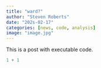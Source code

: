 ```yaml
---
title: "ward?"
author: "Steven Roberts"
date: "202s-02-17"
categories: [news, code, analysis]
image: "image.jpg"
---
```


This is a post with executable code.

```r
1 + 1
```
